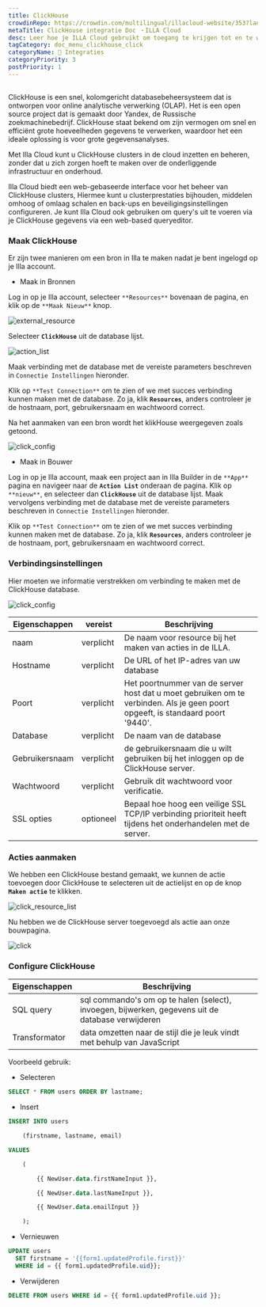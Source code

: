 ```yaml
---
title: ClickHouse
crowdinRepo: https://crowdin.com/multilingual/illacloud-website/353?languages=nl&filter=basic&value=0
metaTitle: ClickHouse integratie Doc ・ILLA Cloud
desc: Leer hoe je ILLA Cloud gebruikt om toegang te krijgen tot en te werken met ClickHouse gegevens. Bouw apps, visualiseer gegevens, en automatiseer werkstromen met ILLA Cloud.
tagCategory: doc_menu_clickhouse_click
categoryName: 🔨 Integraties
categoryPriority: 3
postPriority: 1
---
```


## <h2 hidden>Wat is ClickHouse?</h2>

ClickHouse is een snel, kolomgericht databasebeheersysteem dat is ontworpen voor online analytische verwerking (OLAP). Het is een open source project dat is gemaakt door Yandex, de Russische zoekmachinebedrijf. ClickHouse staat bekend om zijn vermogen om snel en efficiënt grote hoeveelheden gegevens te verwerken, waardoor het een ideale oplossing is voor grote gegevensanalyses.

Met Illa Cloud kunt u ClickHouse clusters in de cloud inzetten en beheren, zonder dat u zich zorgen hoeft te maken over de onderliggende infrastructuur en onderhoud.

Illa Cloud biedt een web-gebaseerde interface voor het beheer van ClickHouse clusters, Hiermee kunt u clusterprestaties bijhouden, middelen omhoog of omlaag schalen en back-ups en beveiligingsinstellingen configureren. Je kunt Illa Cloud ook gebruiken om query's uit te voeren via je ClickHouse gegevens via een web-based queryeditor.

### Maak ClickHouse

Er zijn twee manieren om een bron in Illa te maken nadat je bent ingelogd op je Illa account.

-   Maak in Bronnen

Log in op je Illa account, selecteer `**Resources**` bovenaan de pagina, en klik op de `**Maak Nieuw**` knop.

![external_resource](https://cdn.illacloud.com/official-website/img/docs/external_resource.png)

Selecteer **`ClickHouse`** uit de database lijst.

![action_list](https://cdn.illacloud.com/official-website/img/docs/action_list.png)

Maak verbinding met de database met de vereiste parameters beschreven in `Connectie Instellingen` hieronder.

Klik op `**Test Connection**` om te zien of we met succes verbinding kunnen maken met de database. Zo ja, klik **`Resources`**, anders controleer je de hostnaam, port, gebruikersnaam en wachtwoord correct.

Na het aanmaken van een bron wordt het klikHouse weergegeven zoals getoond.

![click_config](https://cdn.illacloud.com/official-website/img/docs/click_config.png)

-   Maak in Bouwer

Log in op je Illa account, maak een project aan in Illa Builder in de `**App**` pagina en navigeer naar de **`Action List`** onderaan de pagina. Klik op `**nieuw**`, en selecteer dan **`ClickHouse`** uit de database lijst. Maak vervolgens verbinding met de database met de vereiste parameters beschreven in `Connectie Instellingen` hieronder.

Klik op `**Test Connection**` om te zien of we met succes verbinding kunnen maken met de database. Zo ja, klik **`Resources`**, anders controleer je de hostnaam, port, gebruikersnaam en wachtwoord correct.

### Verbindingsinstellingen

Hier moeten we informatie verstrekken om verbinding te maken met de ClickHouse database.

![click_config](https://cdn.illacloud.com/official-website/img/docs/click_config.png)

| Eigenschappen     | vereist   | Beschrijving                                                                                                                   |
| ----------------- | --------- | ------------------------------------------------------------------------------------------------------------------------------ |
| naam              | verplicht | De naam voor resource bij het maken van acties in de ILLA.                                                                     |
| Hostname          | verplicht | De URL of het IP-adres van uw database                                                                                         |
| Poort             | verplicht | Het poortnummer van de server host dat u moet gebruiken om te verbinden. Als je geen poort opgeeft, is standaard poort '9440'. |
| Database          | verplicht | De naam van de database                                                                                                        |
| Gebruikersnaam    | verplicht | de gebruikersnaam die u wilt gebruiken bij het inloggen op de ClickHouse server.                                               |
| Wachtwoord        | verplicht | Gebruik dit wachtwoord voor verificatie.                                                                                       |
| SSL opties        | optioneel | Bepaal hoe hoog een veilige SSL TCP/IP verbinding prioriteit heeft tijdens het onderhandelen met de server.                    |

### Acties aanmaken

We hebben een ClickHouse bestand gemaakt, we kunnen de actie toevoegen door ClickHouse te selecteren uit de actielijst en op de knop **`Maken actie`** te klikken.

![click_resource_list](https://cdn.illacloud.com/official-website/img/docs/clik_resource_list.png)

Nu hebben we de ClickHouse server toegevoegd als actie aan onze bouwpagina.

![click](https://cdn.illacloud.com/official-website/img/docs/click.png)

### Configure ClickHouse

| Eigenschappen  | Beschrijving                                                                                      |
| -------------- | ------------------------------------------------------------------------------------------------- |
| SQL query      | sql commando's om op te halen (select), invoegen, bijwerken, gegevens uit de database verwijderen |
| Transformator  | data omzetten naar de stijl die je leuk vindt met behulp van JavaScript                           |

Voorbeeld gebruik:

-   Selecteren

```sql
SELECT * FROM users ORDER BY lastname;
```

-   Insert

```sql
INSERT INTO users

	(firstname, lastname, email)

VALUES

	(

		{{ NewUser.data.firstNameInput }},

		{{ NewUser.data.lastNameInput }},

		{{ NewUser.data.emailInput }}

	);
```

-   Vernieuwen

```sql
UPDATE users
  SET firstname = '{{form1.updatedProfile.first}}'
  WHERE id = {{ form1.updatedProfile.uid}};
```

-   Verwijderen

```sql
DELETE FROM users WHERE id = {{ form1.updatedProfile.uid }};
```
